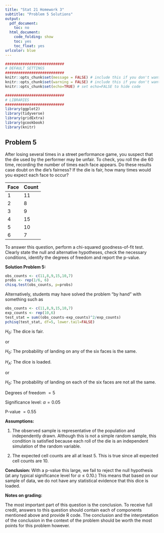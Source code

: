 ```yaml
---
title: "Stat 21 Homework 3"
subtitle: "Problem 5 Solutions"
output:
  pdf_document: 
    toc: no
  html_document:
    code_folding: show
    toc: yes
    toc_float: yes
urlcolor: blue
---
```



```r
###########################
# DEFAULT SETTINGS
###########################
knitr::opts_chunk$set(message = FALSE) # include this if you don't want markdown to knit messages
knitr::opts_chunk$set(warning = FALSE) # include this if you don't want markdown to knit warnings
knitr::opts_chunk$set(echo=TRUE) # set echo=FALSE to hide code 

###########################
# LIBRARIES
###########################
library(ggplot2)
library(tidyverse)
library(gridExtra)
library(gcookbook)
library(knitr)
```



## Problem 5 

After losing several times in a street performance game, you suspect that the die used by the performer may be unfair. To check, you roll the die $60$ time, recording the number of times each face appears. Do these results case doubt on the die's fairness? If the die is fair, how many times would you expect each face to occur?

| Face | Count |
|------|-------|
| 1 | 11 |
| 2 | 8 |
| 3 | 9 |
| 4 | 15 |
| 5 | 10 |
| 6 | 7 |

To answer this question, perform a chi-squared goodness-of-fit test. Clearly state the null and alternative hypotheses, check the necessary conditions, identify the degrees of freedom and report the p-value. 


**Solution Problem 5:**

```r
obs_counts <- c(11,8,9,15,10,7)
probs <- rep(1/6, 6)
chisq.test(obs_counts, p=probs)
```

Alternatively, students may have solved the problem "by hand" with something such as
```r
obs_counts <- c(11,8,9,15,10,7)
exp_counts <- rep(10,6)
test_stat = sum((obs_counts-exp_counts)^2/exp_counts)
pchisq(test_stat, df=5, lower.tail=FALSE)
```

$H_0:$ The dice is fair. 

or 

$H_0:$ The probability of landing on any of the six faces is the same. 



$H_A:$ The dice is loaded. 

or 

$H_0:$ The probability of landing on each of the six faces are not all the same. 


Degrees of freedom $= 5$

Significance level: $\alpha = 0.05$ 

P-value $=0.55$ 



**Assumptions:** 

1) The observed sample is representative of the population and independently drawn. Although this is not a simple random sample, this condition is satisfied because each roll of the die is an independent simulation of the random variable. 


2) The expected cell counts are all at least 5. This is true since all expected cell counts are 10. 



**Conclusion:** With a p-value this large, we fail to reject the null hypothesis (at any typical significance level for $\alpha \leq 0.10$.) This means that based on our sample of data, we do not have any statistical evidence that this dice is loaded. 


**Notes on grading:**

The most important part of this question is the conclusion. To receive full credit, answers to this question should contain each of components mentioned above and provide R code. The conclusion and the interpretation of the conclusion in the context of the problem should be worth the most points for this problem however. 

